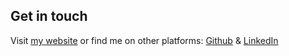 ## Get in touch

Visit [my website](https://pratikpatel37.netlify.app/) or find me on other platforms: [Github](https://github.com/307pratik) & [LinkedIn](https://www.linkedin.com/in/307pratik/)

